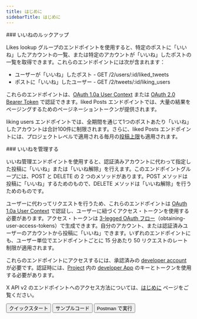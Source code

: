 ```yaml
---
title: はじめに
sidebarTitle: はじめに
---
```



<div id="likes-lookup">
  ### いいねのルックアップ
</div>

Likes lookup グループのエンドポイントを使用すると、特定のポストに「いいね」したアカウントの一覧、または特定のアカウントが「いいね」したポストの一覧を取得できます。これらのエンドポイントには次が含まれます：

- ユーザーが「いいね」したポスト - GET /2/users/:id/liked\_tweets
- ポストに「いいね」したユーザー - GET /2/tweets/:id/liking\_users

これらのエンドポイントは、[OAuth 1.0a User Context](/ja/resources/fundamentals/authentication) または [OAuth 2.0 Bearer Token](/ja/resources/fundamentals/authentication#oauth-2-0) で認証できます。liked Posts エンドポイントでは、大量の結果をページングするためのページネーショントークンが提供されます。

liking users エンドポイントでは、全期間を通じて1つのポストあたり「いいね」したアカウントは合計100件に制限されます。さらに、liked Posts エンドポイントには、プロジェクトレベルで適用される毎月の[投稿上限](/ja/x-api/fundamentals/post-cap)も適用されます。
 

<div id="manage-likes">
  ### いいねを管理する
</div>

いいね管理エンドポイントを使用すると、認証済みアカウントに代わって指定した投稿に「いいね」または「いいね解除」を行えます。このエンドポイントグループには、POST と DELETE の 2 つのメソッドがあります。POST メソッドは投稿に「いいね」するためのもので、DELETE メソッドは「いいね解除」を行うためのものです。

ユーザーに代わってリクエストを行うため、これらのエンドポイントは [OAuth 1.0a User Context](/ja/resources/fundamentals/authentication) で認証し、ユーザーに紐づくアクセス・トークンを使用する必要があります。アクセス・トークンは [3-legged OAuth フロー](/ja/resources/fundamentals/authentication#oauth-1-0a-2)（obtaining-user-access-tokens）で生成できます。自分のアカウント、または認証済みユーザーのアカウントから投稿に「いいね」できます。いずれのエンドポイントにも、ユーザー単位でエンドポイントごとに 15 分あたり 50 リクエストのレート制限が適用されます。 
 

これらのエンドポイントにアクセスするには、承認済みの [developer account](/ja/resources/fundamentals/developer-portal) が必要です。認証時には、[Project](/ja/resources/fundamentals/projects) 内の [developer App](/ja/resources/fundamentals/developer-apps) のキーとトークンを使用する必要があります。 

X API v2 のエンドポイントへのアクセス方法については、[はじめに](/ja/x-api/getting-started/about-x-api) ページをご覧ください。

<div class="flex space-x-2">
  <Button href="/ja/x-api/posts/likes/quickstart/likes-lookup">
    クイックスタート
  </Button>

  <Button href="https://github.com/xdevplatform/Twitter-API-v2-sample-code">
    サンプルコード
  </Button>

  <Button href="https://app.getpostman.com/run-collection/9956214-784efcda-ed4c-4491-a4c0-a26470a67400">
    Postman で実行
  </Button>
</div>